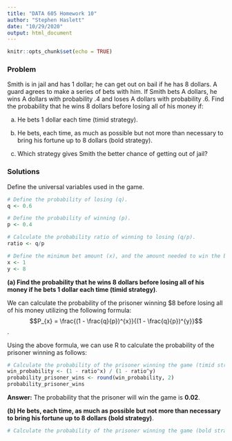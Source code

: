 ```yaml
---
title: "DATA 605 Homework 10"
author: "Stephen Haslett"
date: "10/29/2020"
output: html_document
---
```


```r
knitr::opts_chunk$set(echo = TRUE)
```

### Problem
Smith is in jail and has 1 dollar; he can get out on bail if he has 8 dollars. A guard agrees to make a series of bets with him. If Smith bets A dollars,
he wins A dollars with probability .4 and loses A dollars with probability .6. Find the probability that he wins 8 dollars before losing all of his money if:


(a) He bets 1 dollar each time (timid strategy).

(b) He bets, each time, as much as possible but not more than necessary to bring his fortune up to 8 dollars (bold strategy).

(c) Which strategy gives Smith the better chance of getting out of jail?

### Solutions

Define the universal variables used in the game.
```r
# Define the probability of losing (q).
q <- 0.6

# Define the probability of winning (p).
p <- 0.4

# Calculate the probability ratio of winning to losing (q/p).
ratio <- q/p

# Define the minimum bet amount (x), and the amount needed to win the bet (y).
x <- 1
y <- 8
```


**(a) Find the probability that he wins 8 dollars before losing all of his money if he bets 1 dollar each time (timid strategy)**.

We can calculate the probability of the prisoner winning \$8 before losing all of his money utilizing the following formula:
$$P_{x} = \frac{(1 - \frac{q}{p})^{x}}{(1 - \frac{q}{p})^{y}}$$.

Using the above formula, we can use R to calculate the probability of the prisoner winning as follows:

```r
# Calculate the probability of the prisoner winning the game (timid strategy).
win_probability <- (1 - ratio^x) / (1 - ratio^y)
probability_prisoner_wins <- round(win_probability, 2)
probability_prisoner_wins
```

**Answer:** The probability that the prisoner will win the game is **0.02**.


**(b) He bets, each time, as much as possible but not more than necessary to bring his fortune up to 8 dollars (bold strategy)**.

```r
# Calculate the probability of the prisoner winning the game (bold strategy).

```